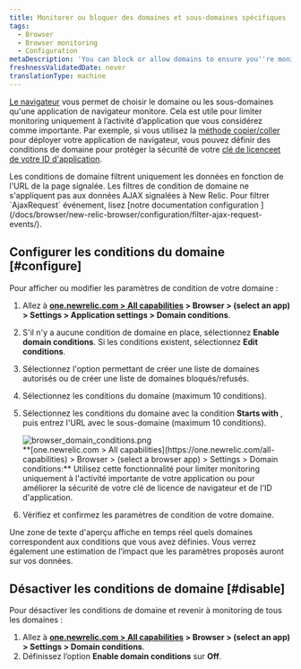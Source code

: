 ```yaml
---
title: Monitorer ou bloquer des domaines et sous-domaines spécifiques
tags:
  - Browser
  - Browser monitoring
  - Configuration
metaDescription: 'You can block or allow domains to ensure you''re monitoring only the most important activity, or to enhance the security of your license key.'
freshnessValidatedDate: never
translationType: machine
---
```


[Le navigateur](/docs/browser/new-relic-browser/getting-started/introduction-new-relic-browser) vous permet de choisir le domaine ou les sous-domaines qu&apos;une application de navigateur monitore. Cela est utile pour limiter monitoring uniquement à l’activité d’application que vous considérez comme importante. Par exemple, si vous utilisez la [méthode copier/coller](/docs/browser/new-relic-browser/installation-configuration/add-apps-new-relic-browser) pour déployer votre application de navigateur, vous pouvez définir des conditions de domaine pour protéger la sécurité de votre [clé de licence<InlinePopover type="browser" />et de votre ID d&apos;application](/docs/browser/new-relic-browser/installation-configuration/copy-browser-monitoring-license-key-app-id).

<Callout variant="tip">
  Les conditions de domaine filtrent uniquement les données en fonction de l&apos;URL de la page signalée. Les filtres de condition de domaine ne s&apos;appliquent pas aux données AJAX signalées à New Relic. Pour filtrer `AjaxRequest` événement, lisez [notre documentation configuration ](/docs/browser/new-relic-browser/configuration/filter-ajax-request-events/).
</Callout>

## Configurer les conditions du domaine [#configure]

Pour afficher ou modifier les paramètres de condition de votre domaine :

1. Allez à <DNT>**[one.newrelic.com &gt; All capabilities](https://one.newrelic.com/all-capabilities) &gt; Browser &gt; (select an app) &gt; Settings &gt; Application settings &gt; Domain conditions**</DNT>.

2. S&apos;il n&apos;y a aucune condition de domaine en place, sélectionnez <DNT>**Enable domain conditions**</DNT>. Si les conditions existent, sélectionnez <DNT>**Edit conditions**</DNT>.

3. Sélectionnez l&apos;option permettant de créer une liste de domaines autorisés ou de créer une liste de domaines bloqués/refusés.

4. Sélectionnez les conditions du domaine (maximum 10 conditions).

5. Sélectionnez les conditions du domaine avec la condition <DNT>**Starts with**</DNT> , puis entrez l&apos;URL avec le sous-domaine (maximum 10 conditions).

   <img title="browser_domain_conditions.png" alt="browser_domain_conditions.png" src="/images/browser_screenshot-full_domain-settings.webp" />

   <figcaption>
     <DNT>**[one.newrelic.com &gt; All capabilities](https://one.newrelic.com/all-capabilities) &gt; Browser &gt; (select a browser app) &gt; Settings &gt; Domain conditions:**</DNT> Utilisez cette fonctionnalité pour limiter monitoring uniquement à l&apos;activité importante de votre application ou pour améliorer la sécurité de votre clé de licence de navigateur et de l&apos;ID d&apos;application.
   </figcaption>

6. Vérifiez et confirmez les paramètres de condition de votre domaine.

Une zone de texte d&apos;aperçu affiche en temps réel quels domaines correspondent aux conditions que vous avez définies. Vous verrez également une estimation de l’impact que les paramètres proposés auront sur vos données.

## Désactiver les conditions de domaine [#disable]

Pour désactiver les conditions de domaine et revenir à monitoring de tous les domaines :

1. Allez à <DNT>**[one.newrelic.com &gt; All capabilities](https://one.newrelic.com/all-capabilities) &gt; Browser &gt; (select an app) &gt; Settings &gt; Domain conditions**</DNT>.
2. Définissez l’option <DNT>**Enable domain conditions**</DNT> sur <DNT>**Off**</DNT>.